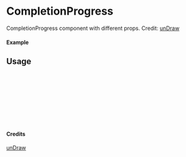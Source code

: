 
<Meta of={CompletionProgress} title="unDraw/CompletionProgress" />

# CompletionProgress

CompletionProgress component with different props.
Credit: [unDraw](https://undraw.co/illustrations)

#### Example

<Canvas of={CompletionProgress.Primary} />

## Usage

```ts
import { CompletionProgress } from "yadl-ui";

const Example = () => {
  return (
      <CompletionProgress />
  );
};

export default Example;
```

#### Credits
[unDraw](https://undraw.co/illustrations)
